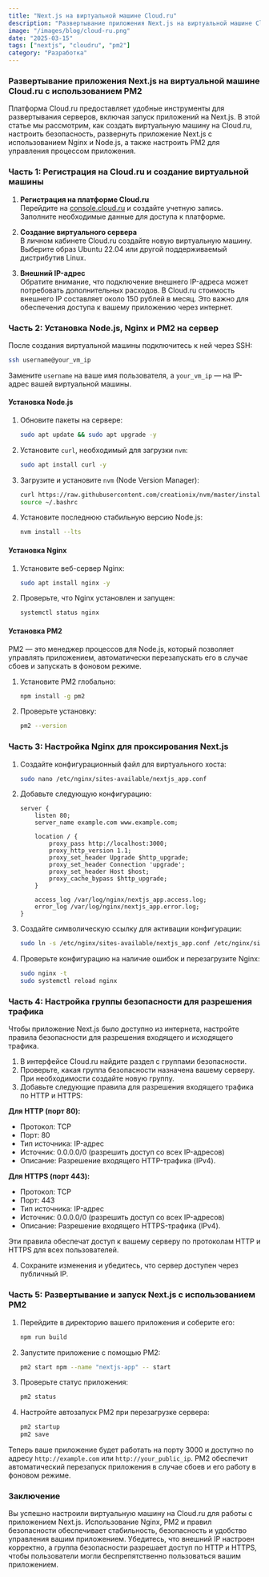 ```yaml
---
title: "Next.js на виртуальной машине Cloud.ru"
description: "Развертывание приложения Next.js на виртуальной машине Cloud.ru с использованием PM2"
image: "/images/blog/cloud-ru.png"
date: "2025-03-15"
tags: ["nextjs", "cloudru", "pm2"]
category: "Разработка"
---
```


### Развертывание приложения Next.js на виртуальной машине Cloud.ru с использованием PM2

Платформа Cloud.ru предоставляет удобные инструменты для развертывания серверов, включая запуск приложений на Next.js. В этой статье мы рассмотрим, как создать виртуальную машину на Cloud.ru, настроить безопасность, развернуть приложение Next.js с использованием Nginx и Node.js, а также настроить PM2 для управления процессом приложения.

### Часть 1: Регистрация на Cloud.ru и создание виртуальной машины

1. **Регистрация на платформе Cloud.ru**  
   Перейдите на [console.cloud.ru](https://console.cloud.ru) и создайте учетную запись. Заполните необходимые данные для доступа к платформе.

2. **Создание виртуального сервера**  
   В личном кабинете Cloud.ru создайте новую виртуальную машину. Выберите образ Ubuntu 22.04 или другой поддерживаемый дистрибутив Linux.

3. **Внешний IP-адрес**  
   Обратите внимание, что подключение внешнего IP-адреса может потребовать дополнительных расходов. В Cloud.ru стоимость внешнего IP составляет около 150 рублей в месяц. Это важно для обеспечения доступа к вашему приложению через интернет.

### Часть 2: Установка Node.js, Nginx и PM2 на сервер

После создания виртуальной машины подключитесь к ней через SSH:

```bash
ssh username@your_vm_ip
```

Замените `username` на ваше имя пользователя, а `your_vm_ip` — на IP-адрес вашей виртуальной машины.

#### Установка Node.js

1. Обновите пакеты на сервере:

   ```bash
   sudo apt update && sudo apt upgrade -y
   ```

2. Установите `curl`, необходимый для загрузки `nvm`:

   ```bash
   sudo apt install curl -y
   ```

3. Загрузите и установите `nvm` (Node Version Manager):

   ```bash
   curl https://raw.githubusercontent.com/creationix/nvm/master/install.sh | bash
   source ~/.bashrc
   ```

4. Установите последнюю стабильную версию Node.js:
   ```bash
   nvm install --lts
   ```

#### Установка Nginx

1. Установите веб-сервер Nginx:

   ```bash
   sudo apt install nginx -y
   ```

2. Проверьте, что Nginx установлен и запущен:
   ```bash
   systemctl status nginx
   ```

#### Установка PM2

PM2 — это менеджер процессов для Node.js, который позволяет управлять приложением, автоматически перезапускать его в случае сбоев и запускать в фоновом режиме.

1. Установите PM2 глобально:

   ```bash
   npm install -g pm2
   ```

2. Проверьте установку:
   ```bash
   pm2 --version
   ```

### Часть 3: Настройка Nginx для проксирования Next.js

1. Создайте конфигурационный файл для виртуального хоста:

   ```bash
   sudo nano /etc/nginx/sites-available/nextjs_app.conf
   ```

2. Добавьте следующую конфигурацию:

   ```nginx
   server {
       listen 80;
       server_name example.com www.example.com;

       location / {
           proxy_pass http://localhost:3000;
           proxy_http_version 1.1;
           proxy_set_header Upgrade $http_upgrade;
           proxy_set_header Connection 'upgrade';
           proxy_set_header Host $host;
           proxy_cache_bypass $http_upgrade;
       }

       access_log /var/log/nginx/nextjs_app.access.log;
       error_log /var/log/nginx/nextjs_app.error.log;
   }
   ```

3. Создайте символическую ссылку для активации конфигурации:

   ```bash
   sudo ln -s /etc/nginx/sites-available/nextjs_app.conf /etc/nginx/sites-enabled/
   ```

4. Проверьте конфигурацию на наличие ошибок и перезагрузите Nginx:
   ```bash
   sudo nginx -t
   sudo systemctl reload nginx
   ```

### Часть 4: Настройка группы безопасности для разрешения трафика

Чтобы приложение Next.js было доступно из интернета, настройте правила безопасности для разрешения входящего и исходящего трафика.

1. В интерфейсе Cloud.ru найдите раздел с группами безопасности.
2. Проверьте, какая группа безопасности назначена вашему серверу. При необходимости создайте новую группу.
3. Добавьте следующие правила для разрешения входящего трафика по HTTP и HTTPS:

**Для HTTP (порт 80):**

- Протокол: TCP
- Порт: 80
- Тип источника: IP-адрес
- Источник: 0.0.0.0/0 (разрешить доступ со всех IP-адресов)
- Описание: Разрешение входящего HTTP-трафика (IPv4).

**Для HTTPS (порт 443):**

- Протокол: TCP
- Порт: 443
- Тип источника: IP-адрес
- Источник: 0.0.0.0/0 (разрешить доступ со всех IP-адресов)
- Описание: Разрешение входящего HTTPS-трафика (IPv4).

Эти правила обеспечат доступ к вашему серверу по протоколам HTTP и HTTPS для всех пользователей.

4. Сохраните изменения и убедитесь, что сервер доступен через публичный IP.

### Часть 5: Развертывание и запуск Next.js с использованием PM2

1. Перейдите в директорию вашего приложения и соберите его:

   ```bash
   npm run build
   ```

2. Запустите приложение с помощью PM2:

   ```bash
   pm2 start npm --name "nextjs-app" -- start
   ```

3. Проверьте статус приложения:

   ```bash
   pm2 status
   ```

4. Настройте автозапуск PM2 при перезагрузке сервера:
   ```bash
   pm2 startup
   pm2 save
   ```

Теперь ваше приложение будет работать на порту 3000 и доступно по адресу `http://example.com` или `http://your_public_ip`. PM2 обеспечит автоматический перезапуск приложения в случае сбоев и его работу в фоновом режиме.

### Заключение

Вы успешно настроили виртуальную машину на Cloud.ru для работы с приложением Next.js. Использование Nginx, PM2 и правил безопасности обеспечивает стабильность, безопасность и удобство управления вашим приложением. Убедитесь, что внешний IP настроен корректно, а группа безопасности разрешает доступ по HTTP и HTTPS, чтобы пользователи могли беспрепятственно пользоваться вашим приложением.
